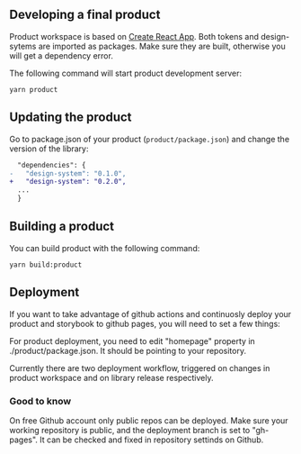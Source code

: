 




## Developing a final product

Product workspace is based on [Create React App](https://github.com/facebook/create-react-app). Both tokens and design-sytems are imported as packages. Make sure they are built, otherwise you will get a dependency error.

The following command will start product development server:

```
yarn product
```

## Updating the product

Go to package.json of your product (`product/package.json`) and change the
version of the library:

```diff
  "dependencies": {
-   "design-system": "0.1.0", 
+   "design-system": "0.2.0",
  ...
  }

```



## Building a product

You can build product with the following command:

```
yarn build:product
```



## Deployment
If you want to take advantage of github actions and continuosly deploy your product and storybook to github pages, you will need to set a few things:

For product deployment, you need to edit "homepage" property in ./product/package.json. It should be pointing to your repository.

Currently there are two deployment workflow, triggered on changes in product workspace and on library release respectively.

### Good to know
On free Github account only public repos can be deployed. Make sure your working repository is public, and the deployment branch is set to "gh-pages". It can be checked and fixed in repository settinds on Github.